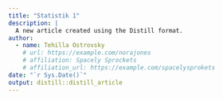 ```yaml
---
title: "Statistik 1"
description: |
  A new article created using the Distill format.
author:
  - name: Tehilla Ostrovsky
    # url: https://example.com/norajones
    # affiliation: Spacely Sprockets
    # affiliation_url: https://example.com/spacelysprokets
date: "`r Sys.Date()`"
output: distill::distill_article
---
```




